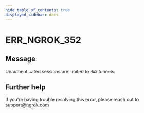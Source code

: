 ```yaml
---
hide_table_of_contents: true
displayed_sidebar: docs
---
```



# ERR_NGROK_352

## Message

Unauthenticated sessions are limited to `MAX` tunnels.

<ErrorDetails error="err_ngrok_352" />

## Further help

If you're having trouble resolving this error, please reach out to [support@ngrok.com](mailto:support@ngrok.com?subject=Help%20with%20ERR_NGROK_352)
